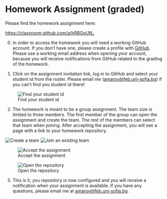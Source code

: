 # Homework Assignment (graded) {.unnumbered}

Please find the homework assignment here:

<https://classroom.github.com/a/hRBGoUN_>


0. In order to access the homework you will need a working GitHub account. If you don't have one, please create a profile with [GitHub](https://github.com/signup). Please use a working email address when opening your account, because you will receive notifications from GitHub related to the grading of the homework.

1. Click on the assignment invitation link, log in to GitHub and select your student id from the roster. Please email me ([amarov\@feb.uni-sofia.bg](mailto:amarov@feb.uni-sofia.bg)) if you can't find you student id there!

![Find your student id](figures/hw/01-Join-Assignment.png)

2. The homework is meant to be a group assignment. The team size is limited to three members. The first member of the group can open the assignment and create the team. The rest of the members can select that team when joining.
After accepting the assignment, you will see a page with a link to your homework repository.

![Create a team](figures/hw/02-Create-Team.png)
![Join an existing team](figures/hw/02a-Join-Team.png)

![Accept the assignment](figures/hw/03-Accept-Assignment.png)

![Open the repository](figures/hw/05-Open-Repo.png)

<!-- 3. Now you need to configure your repository to build your homework. This needs to be done only **once**. Open you team repository, find the "Settings" tab (upper right corner) and open it. In the settings page, find the "Pages" tab on the left side and open it.

![Open the repository settings](figures/hw/06-Repo-Settings.png)
![Open the pages settings](figures/hw/07-Pages-Settings.png)

4. In the "Pages", look at the build and deployment section, click 
on the "source" dropdown and select `GitHub Actions`

![Selection GitHub Actions](figures/hw/08-Deploy-from-Actions.png)

After this you will see a warning that your repository is private, but your page will be public. Disregard the warning.

![Warning about the repository visibility](figures/hw/09-After-Changing-Deployment.png) -->

5. This is it, you repository is now configured and you will receive 
a notification when your assignment is available. If you have any questions, please email me at [amarov\@feb.uni-sofia.bg](mailto:amarov\@feb.uni-sofia.bg).
